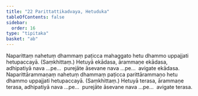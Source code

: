 ```yaml
---
title: "22 Parittattikadvaya, Hetuduka"
tableOfContents: false
sidebar:
  order: 16
type: "tipitaka"
basket: "ab"
---
```



<DynamicBreadcrumb />

<Division number="47">

<Paragraph number="113">
Naparittaṃ nahetuṃ dhammaṃ paṭicca mahaggato hetu dhammo uppajjati hetupaccayā. (Saṃkhittaṃ.)
</Paragraph>

<Paragraph number="114">
Hetuyā ekādasa, ārammaṇe ekādasa, adhipatiyā nava …pe…  purejāte āsevane nava …pe…  avigate ekādasa.
</Paragraph>

</Division>
<Division number="48">

<Paragraph number="115">
Naparittārammaṇaṃ nahetuṃ dhammaṃ paṭicca parittārammaṇo hetu dhammo uppajjati hetupaccayā. (Saṃkhittaṃ.)
</Paragraph>

<Paragraph number="116">
Hetuyā terasa, ārammaṇe terasa, adhipatiyā nava …pe…  purejāte āsevane nava …pe…  avigate terasa.
</Paragraph>
</Division>